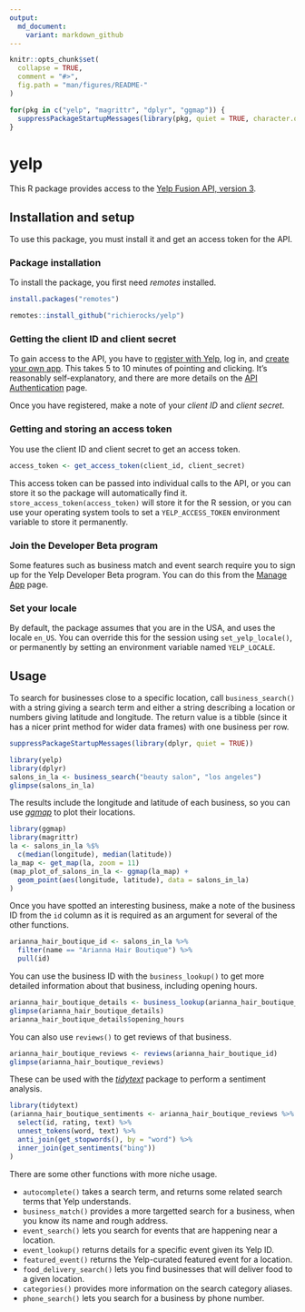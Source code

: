 ```yaml
---
output:
  md_document:
    variant: markdown_github
---
```


<!-- README.md is generated from README.Rmd. Please edit that file -->

```r
knitr::opts_chunk$set(
  collapse = TRUE,
  comment = "#>",
  fig.path = "man/figures/README-"
)
```

```r
for(pkg in c("yelp", "magrittr", "dplyr", "ggmap")) {
  suppressPackageStartupMessages(library(pkg, quiet = TRUE, character.only = TRUE))
}
```

# yelp

This R package provides access to the [Yelp Fusion API, version 3](https://www.yelp.com/developers/documentation/v3).

## Installation and setup

To use this package, you must install it and get an access token for the API.

### Package installation

To install the package, you first need *remotes* installed.

```r
install.packages("remotes")
```

```r
remotes::install_github("richierocks/yelp")
```

### Getting the client ID and client secret

To gain access to the API, you have to [register with Yelp](https://www.yelp.com/signup), log in, and [create your own app](https://www.yelp.com/developers/v3/manage_app). This takes 5 to 10 minutes of pointing and clicking. It's reasonably self-explanatory, and there are more details on the [API Authentication](https://www.yelp.com/developers/documentation/v3/authentication) page.

Once you have registered, make a note of your *client ID* and *client secret*.

### Getting and storing an access token

You use the client ID and client secret to get an access token.

```r
access_token <- get_access_token(client_id, client_secret)
```

This access token can be passed into individual calls to the API, or you can store it so the package will automatically find it. `store_access_token(access_token)` will store it for the R session, or you can use your operating system tools to set a `YELP_ACCESS_TOKEN` environment variable to store it permanently.

### Join the Developer Beta program

Some features such as business match and event search require you to sign up for the Yelp Developer Beta program. You can do this from the [Manage App](https://www.yelp.com/developers/v3/manage_app) page.

### Set your locale

By default, the package assumes that you are in the USA, and uses the locale `en_US`. You can override this for the session using `set_yelp_locale()`, or permanently by setting an environment variable named `YELP_LOCALE`.

## Usage

To search for businesses close to a specific location, call `business_search()` with a string giving a search term and either a string describing a location or numbers giving latitude and longitude.  The return value is a tibble (since it has a nicer print method for wider data frames) with one business per row.

```r
suppressPackageStartupMessages(library(dplyr, quiet = TRUE))
```

```r
library(yelp)
library(dplyr)
salons_in_la <- business_search("beauty salon", "los angeles")
glimpse(salons_in_la)
```

The results include the longitude and latitude of each business, so you can use [*ggmap*](https://cran.r-project.org/web/packages/ggmap) to plot their locations.

```r
library(ggmap)
library(magrittr)
la <- salons_in_la %$%
  c(median(longitude), median(latitude))
la_map <- get_map(la, zoom = 11)
(map_plot_of_salons_in_la <- ggmap(la_map) + 
  geom_point(aes(longitude, latitude), data = salons_in_la)
)
```

<!--

![Map of Los Angeles, with businesses marked as points.](man/figures/README-ggmap-1.png)
-->

Once you have spotted an interesting business, make a note of the business ID from the `id` column as it is required as an argument for several of the other functions.


```r
arianna_hair_boutique_id <- salons_in_la %>% 
  filter(name == "Arianna Hair Boutique") %>% 
  pull(id)
```

You can use the business ID with the `business_lookup()` to get more detailed information about that business, including opening hours.

```r
arianna_hair_boutique_details <- business_lookup(arianna_hair_boutique_id)
glimpse(arianna_hair_boutique_details)
arianna_hair_boutique_details$opening_hours
```

You can also use `reviews()` to get reviews of that business.

```r
arianna_hair_boutique_reviews <- reviews(arianna_hair_boutique_id)
glimpse(arianna_hair_boutique_reviews)
```

These can be used with the [*tidytext*](https://cran.r-project.org/web/packages/tidytext) package to perform a sentiment analysis.

```r
library(tidytext)
(arianna_hair_boutique_sentiments <- arianna_hair_boutique_reviews %>% 
  select(id, rating, text) %>% 
  unnest_tokens(word, text) %>% 
  anti_join(get_stopwords(), by = "word") %>% 
  inner_join(get_sentiments("bing"))
)
```

There are some other functions with more niche usage. 

- `autocomplete()` takes a search term, and returns some related search terms that Yelp understands.
- `business_match()` provides a more targetted search for a business, when you know its name and rough address.
- `event_search()` lets you search for events that are happening near a location.
- `event_lookup()` returns details for a specific event given its Yelp ID.
- `featured_event()` returns the Yelp-curated featured event for a location.
- `food_delivery_search()` lets you find businesses that will deliver food to a given location.
- `categories()` provides more information on the search category aliases.
- `phone_search()` lets you search for a business by phone number. 

